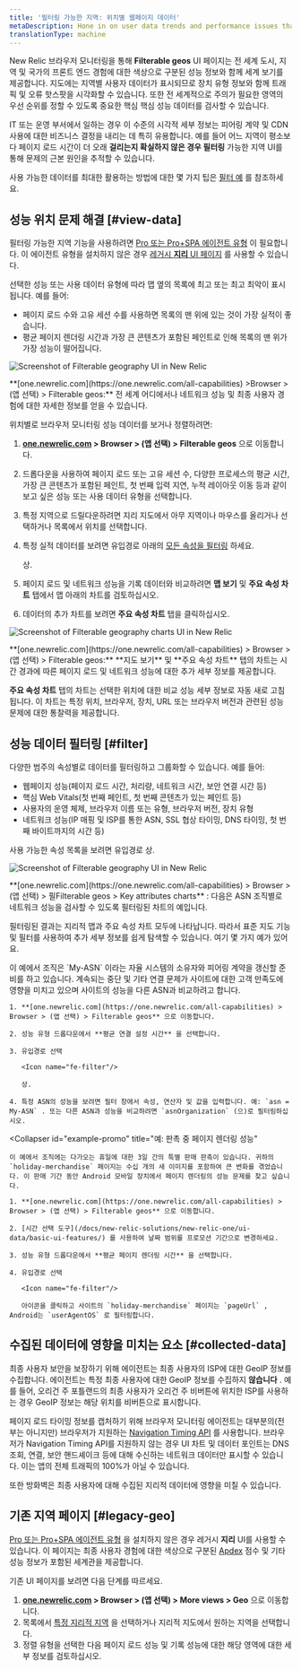 ```yaml
---
title: '필터링 가능한 지역: 위치별 웹페이지 데이터'
metaDescription: Hone in on user data trends and performance issues that are region-specific with our filterable geography UI.
translationType: machine
---
```





New Relic 브라우저 모니터링을 통해 **Filterable geos** UI 페이지는 전 세계 도시, 지역 및 국가의 프론트 엔드 경험에 대한 색상으로 구분된 성능 정보와 함께 세계 보기를 제공합니다. 지도에는 지역별 사용자 데이터가 표시되므로 장치 유형 정보와 함께 트래픽 및 오류 핫스팟을 시각화할 수 있습니다. 또한 전 세계적으로 주의가 필요한 영역의 우선 순위를 정할 수 있도록 중요한 핵심 핵심 성능 데이터를 검사할 수 있습니다.

IT 또는 운영 부서에서 일하는 경우 이 수준의 시각적 세부 정보는 피어링 계약 및 CDN 사용에 대한 비즈니스 결정을 내리는 데 특히 유용합니다. 예를 들어 어느 지역이 평소보다 페이지 로드 시간이 더 오래 **걸리는지 확실하지 않은 경우 필터링** 가능한 지역 UI를 통해 문제의 근본 원인을 추적할 수 있습니다.

사용 가능한 데이터를 최대한 활용하는 방법에 대한 몇 가지 팁은 [필터 예](#filter) 를 참조하세요.

## 성능 위치 문제 해결 [#view-data]

필터링 가능한 지역 기능을 사용하려면 [Pro 또는 Pro+SPA 에이전트 유형](/docs/browser/browser-monitoring/installation/install-browser-monitoring-agent/#agent-types) 이 필요합니다. 이 에이전트 유형을 설치하지 않은 경우 [레거시 **지리** UI 페이지](#legacy-geo) 를 사용할 수 있습니다.

선택한 성능 또는 사용 데이터 유형에 따라 맵 옆의 목록에 최고 또는 최고 최악이 표시됩니다. 예를 들어:

* 페이지 로드 수와 고유 세션 수를 사용하면 목록의 맨 위에 있는 것이 가장 실적이 좋습니다.
* 평균 페이지 렌더링 시간과 가장 큰 콘텐츠가 포함된 페인트로 인해 목록의 맨 위가 가장 성능이 떨어집니다.

<img
  title="Filterable geography UI"
  alt="Screenshot of Filterable geography UI in New Relic"
  src={browserGeoSummary}
/>

<figcaption>
  **[one.newrelic.com](https://one.newrelic.com/all-capabilities) >Browser > (앱 선택) > Filterable geos:** 전 세계 어디에서나 네트워크 성능 및 최종 사용자 경험에 대한 자세한 정보를 얻을 수 있습니다.
</figcaption>

위치별로 브라우저 모니터링 성능 데이터를 보거나 정렬하려면:

1. **[one.newrelic.com](https://one.newrelic.com/all-capabilities) > Browser > (앱 선택) > Filterable geos** 으로 이동합니다.

2. 드롭다운을 사용하여 페이지 로드 또는 고유 세션 수, 다양한 프로세스의 평균 시간, 가장 큰 콘텐츠가 포함된 페인트, 첫 번째 입력 지연, 누적 레이아웃 이동 등과 같이 보고 싶은 성능 또는 사용 데이터 유형을 선택합니다.

3. 특정 지역으로 드릴다운하려면 지리 지도에서 아무 지역이나 마우스를 올리거나 선택하거나 목록에서 위치를 선택합니다.

4. 특정 실적 데이터를 보려면 유입경로 아래의 [모든 속성을 필터링](#filter) 하세요.

   <Icon name="fe-filter"/>

   상.

5. 페이지 로드 및 네트워크 성능을 기록 데이터와 비교하려면 **맵 보기** 및 **주요 속성 차트** 탭에서 맵 아래의 차트를 검토하십시오.

6. 데이터의 추가 차트를 보려면 **주요 속성 차트** 탭을 클릭하십시오.

<img
  title="Filterable geography charts UI"
  alt="Screenshot of Filterable geography charts UI in New Relic"
  src={browserFilterableGraphs}
/>

<figcaption>
  **[one.newrelic.com](https://one.newrelic.com/all-capabilities) > Browser > (앱 선택) > Filterable geos:** **지도 보기** 및 **주요 속성 차트** 탭의 차트는 시간 경과에 따른 페이지 로드 및 네트워크 성능에 대한 추가 세부 정보를 제공합니다.
</figcaption>

**주요 속성 차트** 탭의 차트는 선택한 위치에 대한 비교 성능 세부 정보로 자동 새로 고침됩니다. 이 차트는 특정 위치, 브라우저, 장치, URL 또는 브라우저 버전과 관련된 성능 문제에 대한 통찰력을 제공합니다.

## 성능 데이터 필터링 [#filter]

다양한 범주의 속성별로 데이터를 필터링하고 그룹화할 수 있습니다. 예를 들어:

* 웹페이지 성능(페이지 로드 시간, 처리량, 네트워크 시간, 보안 연결 시간 등)
* 핵심 Web Vitals(첫 번째 페인트, 첫 번째 콘텐츠가 있는 페인트 등)
* 사용자의 운영 체제, 브라우저 이름 또는 유형, 브라우저 버전, 장치 유형
* 네트워크 성능(IP 매핑 및 ISP를 통한 ASN, SSL 협상 타이밍, DNS 타이밍, 첫 번째 바이트까지의 시간 등)

사용 가능한 속성 목록을 보려면 유입경로 <Icon name="fe-filter"/>상.

<img
  title="Filterable geography UI"
  alt="Screenshot of Filterable geography UI in New Relic"
  src={browserGeoKeyAttributes}
/>

<figcaption>
  **[one.newrelic.com](https://one.newrelic.com/all-capabilities) > Browser > (앱 선택) > 필Filterable geos > Key attributes charts** : 다음은 ASN 조직별로 네트워크 성능을 검사할 수 있도록 필터링된 차트의 예입니다.
</figcaption>

필터링된 결과는 지리적 맵과 주요 속성 차트 모두에 나타납니다. 따라서 표준 지도 기능 및 필터를 사용하여 추가 세부 정보를 쉽게 탐색할 수 있습니다. 여기 몇 가지 예가 있어요.

<CollapserGroup>
  <Collapser
    id="example-asn"
    title="예: ASN에 의한 불만족스러운 네트워크 성능"
  >
    이 예에서 조직은 `My-ASN` 이라는 자율 시스템의 소유자와 피어링 계약을 갱신할 준비를 하고 있습니다. 계속되는 중단 및 기타 연결 문제가 사이트에 대한 고객 만족도에 영향을 미치고 있으며 사이트의 성능을 다른 ASN과 비교하려고 합니다.

    1. **[one.newrelic.com](https://one.newrelic.com/all-capabilities) > Browser > (앱 선택) > Filterable geos** 으로 이동합니다.

    2. 성능 유형 드롭다운에서 **평균 연결 설정 시간** 을 선택합니다.

    3. 유입경로 선택

       <Icon name="fe-filter"/>

       상.

    4. 특정 ASN의 성능을 보려면 필터 창에서 속성, 연산자 및 값을 입력합니다. 예: `asn = My-ASN` . 또는 다른 ASN과 성능을 비교하려면 `asnOrganization` (으)로 필터링하십시오.
  </Collapser>

  <Collapser
    id="example-promo"
    title="예: 판촉 중 페이지 렌더링 성능"
  >
    이 예에서 조직에는 다가오는 휴일에 대한 3일 간의 특별 판매 판촉이 있습니다. 귀하의 `holiday-merchandise` 페이지는 수십 개의 새 이미지를 포함하여 큰 변화를 겪었습니다. 이 판매 기간 동안 Android 모바일 장치에서 페이지 렌더링의 성능 문제를 찾고 싶습니다.

    1. **[one.newrelic.com](https://one.newrelic.com/all-capabilities) > Browser > (앱 선택) > Filterable geos** 으로 이동합니다.

    2. [시간 선택 도구](/docs/new-relic-solutions/new-relic-one/ui-data/basic-ui-features/) 를 사용하여 날짜 범위를 프로모션 기간으로 변경하세요.

    3. 성능 유형 드롭다운에서 **평균 페이지 렌더링 시간** 을 선택합니다.

    4. 유입경로 선택

       <Icon name="fe-filter"/>

       아이콘을 클릭하고 사이트의 `holiday-merchandise` 페이지는 `pageUrl` , Android는 `userAgentOS` 로 필터링합니다.
  </Collapser>
</CollapserGroup>

## 수집된 데이터에 영향을 미치는 요소 [#collected-data]

최종 사용자 보안을 보장하기 위해 에이전트는 최종 사용자의 ISP에 대한 GeoIP 정보를 수집합니다. 에이전트는 특정 최종 사용자에 대한 GeoIP 정보를 수집하지 **않습니다** . 예를 들어, 오리건 주 포틀랜드의 최종 사용자가 오리건 주 비버튼에 위치한 ISP를 사용하는 경우 GeoIP 정보는 해당 위치를 비버튼으로 표시합니다.

페이지 로드 타이밍 정보를 캡처하기 위해 브라우저 모니터링 에이전트는 대부분의(전부는 아니지만) 브라우저가 지원하는 [Navigation Timing API](/docs/browser/new-relic-browser/browser-agent-apis/navigation-timing-api) 를 사용합니다. 브라우저가 Navigation Timing API를 지원하지 않는 경우 UI 차트 및 데이터 포인트는 DNS 조회, 연결, 보안 핸드셰이크 등에 대해 수신하는 네트워크 데이터만 표시할 수 있습니다. 이는 앱의 전체 트래픽의 100%가 아닐 수 있습니다.

또한 방화벽은 최종 사용자에 대해 수집된 지리적 데이터에 영향을 미칠 수 있습니다.

## 기존 지역 페이지 [#legacy-geo]

[Pro 또는 Pro+SPA 에이전트 유형](/docs/browser/browser-monitoring/installation/install-browser-monitoring-agent/#agent-types) 을 설치하지 않은 경우 레거시 **지리** UI를 사용할 수 있습니다. 이 페이지는 최종 사용자 경험에 대한 색상으로 구분된 [Apdex](/docs/apm/new-relic-apm/apdex/apdex-measuring-user-satisfaction) 점수 및 기타 성능 정보가 포함된 세계관을 제공합니다.

기존 UI 페이지를 보려면 다음 단계를 따르세요.

1. **[one.newrelic.com](https://one.newrelic.com/all-capabilities) > Browser > (앱 선택) > More views > Geo** 으로 이동합니다.
2. 목록에서 [특정 지리적 지역](/docs/browser/new-relic-browser/getting-started/browser-settings) 을 선택하거나 지리적 지도에서 원하는 지역을 선택합니다.
3. 정렬 유형을 선택한 다음 페이지 로드 성능 및 기록 성능에 대한 해당 영역에 대한 세부 정보를 검토하십시오.